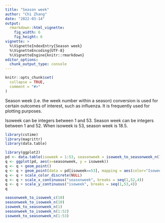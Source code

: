 ```yaml
---
title: "Season week"
author: "Chi Zhang"
date: "2022-03-14"
output:
  rmarkdown::html_vignette:
    fig_width: 6
    fig_height: 6
vignette: >
  %\VignetteIndexEntry{Season week}
  %\VignetteEncoding{UTF-8}
  %\VignetteEngine{knitr::rmarkdown}
editor_options: 
  chunk_output_type: console
---
```


```r
knitr::opts_chunk$set(
  collapse = TRUE,
  comment = "#>"
)
```

Season week (i.e. the week number within a season) conversion is used for certain outcomes of interest, such as influenza. It is frequently used for plotting purposes.

Isoweek can be integers between 1 and 53. Season week can be integers between 1 and 52. When isoweek is 53, season week is 18.5.

```r
library(cstime)
library(magrittr)
library(data.table)
```

```r
library(ggplot2)
pd <- data.table(isoweek = 1:53, seasonweek = isoweek_to_seasonweek_n(1:53))
q <- ggplot(pd, aes(x=seasonweek, y = isoweek))
q <- q + geom_point()
q <- q + geom_point(data = pd[isoweek==53], mapping = aes(color="Isoweek==53"))
q <- q + scale_color_discrete(NULL)
q <- q + scale_x_continuous("seasonweek", breaks = seq(1,52,4))
q <- q + scale_y_continuous("isoweek", breaks = seq(1,53,4))
q
```

```r
seasonweek_to_isoweek_c(10)
seasonweek_to_isoweek_n(10)
isoweek_to_seasonweek_n(1)
seasonweek_to_isoweek_n(1:52)
isoweek_to_seasonweek_n(1:53)
```


